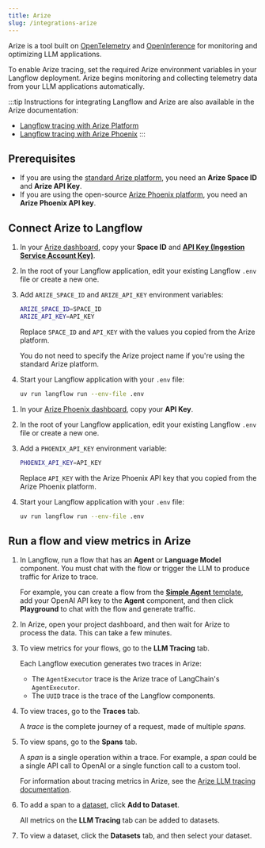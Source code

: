 ```yaml
---
title: Arize
slug: /integrations-arize
---
```



Arize is a tool built on [OpenTelemetry](https://opentelemetry.io/) and [OpenInference](https://docs.arize.com/phoenix/reference/open-inference) for monitoring and optimizing LLM applications.

To enable Arize tracing, set the required Arize environment variables in your Langflow deployment.
Arize begins monitoring and collecting telemetry data from your LLM applications automatically.

:::tip
Instructions for integrating Langflow and Arize are also available in the Arize documentation:

* [Langflow tracing with Arize Platform](https://arize.com/docs/ax/integrations/frameworks-and-platforms/langflow/langflow-tracing)
* [Langflow tracing with Arize Phoenix](https://arize.com/docs/phoenix/integrations/langflow/langflow-tracing)
:::

## Prerequisites

* If you are using the [standard Arize platform](https://docs.arize.com/arize), you need an **Arize Space ID** and **Arize API Key**.
* If you are using the open-source [Arize Phoenix platform](https://docs.arize.com/phoenix), you need an **Arize Phoenix API key**.

## Connect Arize to Langflow

<Tabs>
<TabItem value="Arize Platform" label="Arize Platform" default>

1. In your [Arize dashboard](https://app.arize.com/), copy your **Space ID** and [**API Key (Ingestion Service Account Key)**](https://arize.com/docs/ax/security-and-settings/api-keys).

2. In the root of your Langflow application, edit your existing Langflow `.env` file or create a new one.

3. Add `ARIZE_SPACE_ID` and `ARIZE_API_KEY` environment variables:

    ```bash
    ARIZE_SPACE_ID=SPACE_ID
    ARIZE_API_KEY=API_KEY
    ```

    Replace `SPACE_ID` and `API_KEY` with the values you copied from the Arize platform.

    You do not need to specify the Arize project name if you're using the standard Arize platform.

4. Start your Langflow application with your `.env` file:

    ```bash
    uv run langflow run --env-file .env
    ```

</TabItem>
<TabItem value="Arize Phoenix" label="Arize Phoenix">

1. In your [Arize Phoenix dashboard](https://app.phoenix.arize.com/), copy your **API Key**.

2. In the root of your Langflow application, edit your existing Langflow `.env` file or create a new one.

3. Add a `PHOENIX_API_KEY` environment variable:

    ```bash
    PHOENIX_API_KEY=API_KEY
    ```

    Replace `API_KEY` with the Arize Phoenix API key that you copied from the Arize Phoenix platform.

4. Start your Langflow application with your `.env` file:

    ```bash
    uv run langflow run --env-file .env
    ```

</TabItem>
</Tabs>

## Run a flow and view metrics in Arize

1. In Langflow, run a flow that has an **Agent** or **Language Model** component.
You must chat with the flow or trigger the LLM to produce traffic for Arize to trace.

    For example, you can create a flow from the [**Simple Agent** template](/simple-agent), add your OpenAI API key to the **Agent** component, and then click **Playground** to chat with the flow and generate traffic.

2. In Arize, open your project dashboard, and then wait for Arize to process the data.
This can take a few minutes.

3. To view metrics for your flows, go to the **LLM Tracing** tab.

    Each Langflow execution generates two traces in Arize:

    * The `AgentExecutor` trace is the Arize trace of LangChain's `AgentExecutor`.
    * The `UUID` trace is the trace of the Langflow components.

4. To view traces, go to the **Traces** tab.

    A _trace_ is the complete journey of a request, made of multiple _spans_.

5. To view spans, go to the **Spans** tab.

    A _span_ is a single operation within a trace.
    For example, a _span_ could be a single API call to OpenAI or a single function call to a custom tool.

    For information about tracing metrics in Arize, see the [Arize LLM tracing documentation](https://docs.arize.com/arize/llm-tracing/tracing).

6. To add a span to a [dataset](https://docs.arize.com/arize/llm-datasets-and-experiments/datasets-and-experiments), click **Add to Dataset**.

    All metrics on the **LLM Tracing** tab can be added to datasets.

7. To view a dataset, click the **Datasets** tab, and then select your dataset.